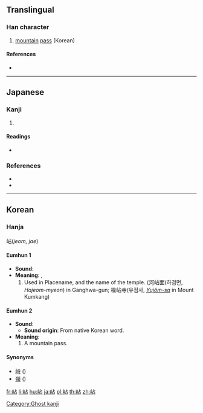 {{character info/new}}
==Translingual==

===Han character===
{{Han char|rn=46|rad=山|as=05|sn=8|four=|canj=UYR|ids=⿰山占}}

# [[mountain]] [[pass]] (Korean)

====References====
* {{Han ref|kx=0310.071|dj=0610.130|hdz=10766.101|uh=5CBE|ud=23742}}

----

==Japanese==

===Kanji===
{{ja-kanji|grade=|rs=山05}}

# {{rfdef|lang=ja}} {{attention|ja|reference #2 provides a decent amount of material to work with}}

====Readings====
* {{ja-readings|on=[[せん]] (sen), [[ちょう]] (chō)|kun=[[やま]] (yama)}}

===References===
* {{R:Koseki Moji|090890}}
* {{R:Wasei Kanji 2014|528}}

----

==Korean==

===Hanja===
岾(''jeom, jae'')
====Eumhun 1====
* '''Sound''': {{ko-l|점}}
* '''Meaning''': {{ko-l|땅 이름}}, {{ko-l|절 이름}}
*# Used in Placename, and the name of the temple. (河岾面(하점면, ''Hajeom-myeon'') in Ganghwa-gun; 楡岾寺(유점사, [[w:Yujomsa|''Yujŏm-sa'']] in Mount Kumkang)
====Eumhun 2====
* '''Sound''': {{ko-l|재}}
** '''Sound origin''': From native Korean word.
* '''Meaning''': {{ko-l|고개}}
*# A mountain pass.
====Synonyms====
* [[峙]] ({{ko-l|치}})
* [[嶺]] ({{ko-l|령}})

[[Category:Ghost kanji]]

[[fr:岾]]
[[li:岾]]
[[hu:岾]]
[[ja:岾]]
[[pl:岾]]
[[th:岾]]
[[zh:岾]]